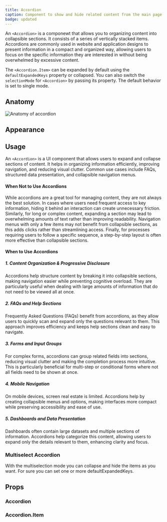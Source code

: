 ```yaml
---
title: Accordion
caption: Component to show and hide related content from the main page.
badge: updated
---
```


An `<Accordion>` is a componewt that allows you to organizing content into collapsible sections. It consists of a series of vertically stacked items. Accordions are commonly used in website and application designs to present information in a compact and organized way, allowing users to focus on the specific information they are interested in without being overwhelmed by excessive content.

The `<Accordion.Item>` can be expanded by default using the `defaultExpandedKeys` property or collapsed.
You can also switch the `selectionMode` for `<Accordion>` by passing its property. The default behavior is set to single mode.

## Anatomy

<Image
  src="/accordion/accordion-anatomy.jpg"
  alt="Anatomy of accordion"
  width={800}
  height={550}
  className="mx-auto block"
/>

## Appearance

<AppearanceTable component={title} />

## Usage

An `<Accordion>` is a UI component that allows users to expand and collapse sections of content. It helps in organizing information efficiently, improving navigation, and reducing visual clutter. Common use cases include FAQs, structured data presentation, and collapsible navigation menus.

#### When Not to Use Accordions

While accordions are a great tool for managing content, they are not always the best solution. In cases where users need frequent access to key information, hiding it behind an interaction can create unnecessary friction. Similarly, for long or complex content, expanding a section may lead to overwhelming amounts of text rather than improving readability. Navigation menus with only a few items may not benefit from collapsible sections, as this adds clicks rather than streamlining access. Finally, for processes requiring users to follow a specific sequence, a step-by-step layout is often more effective than collapsible sections.

#### When to Use Accordions

##### 1. Content Organization & Progressive Disclosure

Accordions help structure content by breaking it into collapsible sections, making navigation easier while preventing cognitive overload. They are particularly useful when dealing with large amounts of information that do not need to be viewed all at once.

<ComponentDemo file="./accordion-content.demo.tsx" />

##### 2. FAQs and Help Sections

Frequently Asked Questions (FAQs) benefit from accordions, as they allow users to quickly scan and expand only the questions relevant to them. This approach improves efficiency and keeps help sections clean and easy to navigate.

<ComponentDemo file="./accordion-faq.demo.tsx" />

##### 3. Forms and Input Groups

For complex forms, accordions can group related fields into sections, reducing visual clutter and making the completion process more intuitive. This is particularly beneficial for multi-step or conditional forms where not all fields need to be shown at once.

<ComponentDemo file="./accordion-form.demo.tsx" />

##### 4. Mobile Navigation

On mobile devices, screen real estate is limited. Accordions help by creating collapsible menus and options, making interfaces more compact while preserving accessibility and ease of use.

##### 5. Dashboards and Data Presentation

Dashboards often contain large datasets and multiple sections of information. Accordions help categorize this content, allowing users to expand only the details relevant to them, enhancing clarity and focus.

<ComponentDemo file="./accordion-dashboard.demo.tsx" />

### Multiselect Accordion

With the multiselection mode you can collapse and hide the items as you want. For sure you can set one or more defaultExpandedKeys.

<ComponentDemo file="./multi-select-accordion.demo.tsx" />

## Props

### Accordion

<PropsTable component={title} />

### Accordion.Item

<PropsTable component="AccordionItem" />
